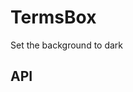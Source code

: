 
# TermsBox

<Meta title="Components/TermsBox" component={TermsBox} />

<Preview>
  <Story name="Base component">
    <Podium horizontalPadding="small" verticalPadding="small">
      <p>Set the background to dark</p>
      <TermsBox
        name='test-textarea'
        term={TermsBoxFixture.term}
      />
    </Podium>
  </Story>
</Preview>

## API

<Props of={ContentHubArticle} />

